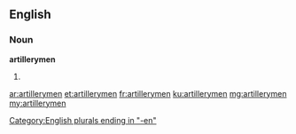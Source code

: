 ==English==

===Noun===
'''artillerymen'''

# {{plural of|artilleryman}}

[[Category:English plurals ending in "-en"]]

[[ar:artillerymen]]
[[et:artillerymen]]
[[fr:artillerymen]]
[[ku:artillerymen]]
[[mg:artillerymen]]
[[my:artillerymen]]